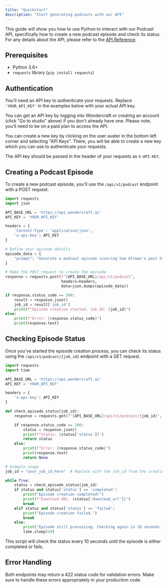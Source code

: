 ```yaml
---
title: "Quickstart"
description: "Start generating podcasts with our API"
---
```


This guide will show you how to use Python to interact with our Podcast API, specifically how to create a new podcast episode and check its status.
For any details about the API, please refer to the [API Reference](/api-reference).

## Prerequisites

- Python 3.6+
- `requests` library (`pip install requests`)

## Authentication

You'll need an API key to authenticate your requests. Replace `'YOUR_API_KEY'` in the examples below with your actual API key.

You can get an API key by logging into Wondercraft or creating an account (click "Go to studio" above) if you don't already have one.
Please note, you'll need to be on a paid plan to access the API.

You can create a new key by clicking on the user avater in the bottom left corner and selecting "API Keys". There, you will be able to create a new key which you can use to authenticate your requests.

The API key should be passed in the header of your requests as `X-API-KEY`.

## Creating a Podcast Episode

To create a new podcast episode, you'll use the `/api/v1/podcast` endpoint with a POST request.

```python
import requests
import json

API_BASE_URL = 'https://api.wondercraft.ai'
API_KEY = 'YOUR_API_KEY'

headers = {
    'Content-Type': 'application/json',
    'x-api-key': API_KEY
}

# Define your episode details
episode_data = {
    "prompt": "Generate a podcast episode covering Sam Altman's post https://ia.samaltman.com/"
}

# Make the POST request to create the episode
response = requests.post(f"{API_BASE_URL}/api/v1/podcast",
                         headers=headers,
                         data=json.dumps(episode_data))

if response.status_code == 200:
    result = response.json()
    job_id = result['job_id']
    print(f"Episode creation started. Job ID: {job_id}")
else:
    print(f"Error: {response.status_code}")
    print(response.text)
```

## Checking Episode Status

Once you've started the episode creation process, you can check its status using the `/api/v1/podcast/{job_id}` endpoint with a GET request.

```python
import requests
import time

API_BASE_URL = 'https://api.wondercraft.ai'
API_KEY = 'YOUR_API_KEY'

headers = {
    'x-api-key': API_KEY
}

def check_episode_status(job_id):
    response = requests.get(f"{API_BASE_URL}/api/v1/podcast/{job_id}", headers=headers)

    if response.status_code == 200:
        status = response.json()
        print(f"Status: {status['status']}")
        return status
    else:
        print(f"Error: {response.status_code}")
        print(response.text)
        return None

# Example usage
job_id = "your_job_id_here"  # Replace with the job_id from the creation response

while True:
    status = check_episode_status(job_id)
    if status and status['status'] == 'completed':
        print("Episode creation completed!")
        print(f"Download URL: {status['download_url']}")
        break
    elif status and status['status'] == 'failed':
        print("Episode creation failed.")
        break
    else:
        print("Episode still processing. Checking again in 10 seconds...")
        time.sleep(10)
```

This script will check the status every 10 seconds until the episode is either completed or fails.

## Error Handling

Both endpoints may return a 422 status code for validation errors. Make sure to handle these errors appropriately in your production code.
